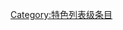 {{catmore1|[[Wikipedia:漫畫專題|Wikipedia:漫畫專題]]}}
{{Articles by Quality|topic=漫畫|project=漫畫|format=TOC}}
{{emptycat}}
[[Category:特色列表级条目|Category:特色列表级条目]]